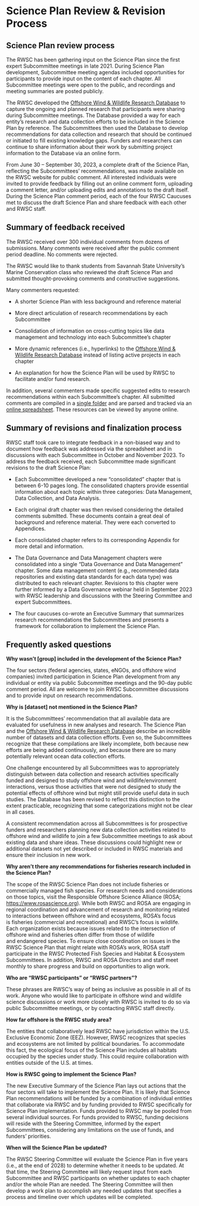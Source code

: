 # Science Plan Review & Revision Process {#sec-review}

## Science Plan review process

The RWSC has been gathering input on the Science Plan since the first expert Subcommittee meetings in late 2021.
During Science Plan development, Subcommittee meeting agendas included opportunities for participants to provide input on the content of each chapter.
All Subcommittee meetings were open to the public, and recordings and meeting summaries are posted publicly.

The RWSC developed the [Offshore Wind & Wildlife Research Database](https://database.rwsc.org) to capture the ongoing and planned research that participants were sharing during Subcommittee meetings.
The Database provided a way for each entity's research and data collection efforts to be included in the Science Plan by reference.
The Subcommittees then used the Database to develop recommendations for data collection and research that should be continued or initiated to fill existing knowledge gaps.
Funders and researchers can continue to share information about their work by submitting project information to the Database via an online form.

From June 30 -- September 30, 2023, a complete draft of the Science Plan, reflecting the Subcommittees' recommendations, was made available on the RWSC website for public comment.
All interested individuals were invited to provide feedback by filling out an online comment form, uploading a comment letter, and/or uploading edits and annotations to the draft itself.
During the Science Plan comment period, each of the four RWSC Caucuses met to discuss the draft Science Plan and share feedback with each other and RWSC staff.

## Summary of feedback received

The RWSC received over 300 individual comments from dozens of submissions.
Many comments were received after the public comment period deadline.
No comments were rejected.

The RWSC would like to thank students from Savannah State University's Marine Conservation class who reviewed the draft Science Plan and submitted thought-provoking comments and constructive suggestions.

Many commenters requested:

-   A shorter Science Plan with less background and reference material

-   More direct articulation of research recommendations by each Subcommittee

-   Consolidation of information on cross-cutting topics like data management and technology into each Subcommittee's chapter

-   More dynamic references (i.e., hyperlinks) to the [Offshore Wind & Wildlife Research Database](https://database.rwsc.org) instead of listing active projects in each chapter

-   An explanation for how the Science Plan will be used by RWSC to facilitate and/or fund research.

In addition, several commenters made specific suggested edits to research recommendations within each Subcommittee's chapter.
All submitted comments are compiled in a [single folder](https://rwscorg-my.sharepoint.com/:f:/g/personal/admin_rwsc_org/EutRuGKgr-ZGtzPGR91BGvQB4zxG5b3OxLkwaK-JTY1_SQ?e=UYAmSW) and are parsed and tracked via an [online spreadsheet](https://rwscorg.sharepoint.com/:x:/s/SubcommitteeLeads/EQjh8HoW1T9Eld1TbM5jQdoBTjv8TwKoGTr-m9QKtKij9w?e=H7u95D).
These resources can be viewed by anyone online.

## Summary of revisions and finalization process

RWSC staff took care to integrate feedback in a non-biased way and to document how feedback was addressed via the spreadsheet and in discussions with each Subcommittee in October and November 2023.
To address the feedback received, each Subcommittee made significant revisions to the draft Science Plan:

-   Each Subcommittee developed a new "consolidated" chapter that is between 6-10 pages long.
    The consolidated chapters provide essential information about each topic within three categories: Data Management, Data Collection, and Data Analysis.

-   Each original draft chapter was then revised considering the detailed comments submitted.
    These documents contain a great deal of background and reference material.
    They were each converted to Appendices.

-   Each consolidated chapter refers to its corresponding Appendix for more detail and information.

-   The Data Governance and Data Management chapters were consolidated into a single "Data Governance and Data Management" chapter.
    Some data management content (e.g., recommended data repositories and existing data standards for each data type) was distributed to each relevant chapter.
    Revisions to this chapter were further informed by a Data Governance webinar held in September 2023 with RWSC leadership and discussions with the Steering Committee and expert Subcommittees.

-   The four caucuses co-wrote an Executive Summary that summarizes research recommendations the Subcommittees and presents a framework for collaboration to implement the Science Plan.

## Frequently asked questions

**Why wasn't \[group\] included in the development of the Science Plan?**

The four sectors (federal agencies, states, eNGOs, and offshore wind companies) invited participation in Science Plan development from any individual or entity via public Subcommittee meetings and the 90-day public comment period.
All are welcome to join RWSC Subcommittee discussions and to provide input on research recommendations.

**Why is \[dataset\] not mentioned in the Science Plan?**

It is the Subcommittees' recommendation that all available data are evaluated for usefulness in new analyses and research.
The Science Plan and the [Offshore Wind & Wildlife Research Database](https://database.rwsc.org) describe an incredible number of datasets and data collection efforts.
Even so, the Subcommittees recognize that these compilations are likely incomplete, both because new efforts are being added continuously, and because there are so many potentially relevant ocean data collection efforts.

One challenge encountered by all Subcommittees was to appropriately distinguish between data collection and research activities specifically funded and designed to study offshore wind and wildlife/environment interactions, versus those activities that were not designed to study the potential effects of offshore wind but might still provide useful data in such studies.
The Database has been revised to reflect this distinction to the extent practicable, recognizing that some categorizations might not be clear in all cases.

A consistent recommendation across all Subcommittees is for prospective funders and researchers planning new data collection activities related to offshore wind and wildlife to join a few Subcommittee meetings to ask about existing data and share ideas.
These discussions could highlight new or additional datasets not yet described or included in RWSC materials and ensure their inclusion in new work.

**Why aren't there any recommendations for fisheries research included in the Science Plan?**

The scope of the RWSC Science Plan does not include fisheries or commercially managed fish species.
For research needs and considerations on those topics, visit the Responsible Offshore Science Alliance (ROSA; <https://www.rosascience.org>).
While both RWSC and ROSA are engaging in regional coordination and advancement of research and monitoring related to interactions between offshore wind and ecosystems, ROSA's focus is fisheries (commercial and recreational) and RWSC's focus is wildlife.
Each organization exists because issues related to the intersection of offshore wind and fisheries often differ from those of wildlife and endangered species.
To ensure close coordination on issues in the RWSC Science Plan that might relate with ROSA's work, ROSA staff participate in the RWSC Protected Fish Species and Habitat & Ecosystem Subcommittees.
In addition, RWSC and ROSA Directors and staff meet monthly to share progress and build on opportunities to align work.

**Who are "RWSC participants" or "RWSC partners"?**

These phrases are RWSC's way of being as inclusive as possible in all of its work.
Anyone who would like to participate in offshore wind and wildlife science discussions or work more closely with RWSC is invited to do so via public Subcommittee meetings, or by contacting RWSC staff directly.

**How far offshore is the RWSC study area?**

The entities that collaboratively lead RWSC have jurisdiction within the U.S.
Exclusive Economic Zone (EEZ).
However, RWSC recognizes that species and ecosystems are not limited by political boundaries.
To accommodate this fact, the ecological focus of the Science Plan includes all habitats occupied by the species under study.
This could require collaboration with entities outside of the U.S. at times.

**How is RWSC going to implement the Science Plan?**

The new Executive Summary of the Science Plan lays out actions that the four sectors will take to implement the Science Plan.
It is likely that Science Plan recommendations will be funded by a combination of individual entities that collaborate via RWSC and by funding provided to RWSC specifically for Science Plan implementation.
Funds provided to RWSC may be pooled from several individual sources.
For funds provided to RWSC, funding decisions will reside with the Steering Committee, informed by the expert Subcommittees, considering any limitations on the use of funds, and funders' priorities.

**When will the Science Plan be updated?**

The RWSC Steering Committee will evaluate the Science Plan in five years (i.e., at the end of 2028) to determine whether it needs to be updated.
At that time, the Steering Committee will likely request input from each Subcommittee and RWSC participants on whether updates to each chapter and/or the whole Plan are needed.
The Steering Committee will then develop a work plan to accomplish any needed updates that specifies a process and timeline over which updates will be completed.
